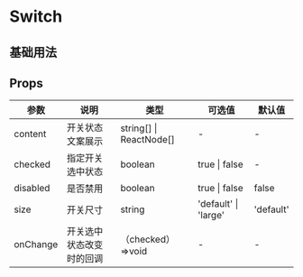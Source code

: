 # Switch

## 基础用法


<DemoBase />

## Props

| 参数     | 说明                     | 类型                    | 可选值               | 默认值    |
| -------- | ------------------------ | ----------------------- | -------------------- | --------- |
| content  | 开关状态文案展示         | string[] \| ReactNode[] | -                    | -         |
| checked  | 指定开关选中状态         | boolean                 | true \| false        | -         |
| disabled | 是否禁用                 | boolean                 | true \| false        | false     |
| size     | 开关尺寸                 | string                  | 'default' \| 'large' | 'default' |
| onChange | 开关选中状态改变时的回调 | （checked）=>void       | -                    | -         |
